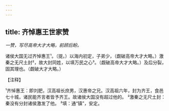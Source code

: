 ```yaml
---
---
---
```

title: 齐悼惠王世家赞
---



*一赞，写尽高帝大才大略，前顾后盼。*

诸侯大国无过齐悼惠王¹。（提。）以海内初定，子弟少，（觑破高帝大才大略。）激秦之无尺土封²，故大封同姓，以填万民之心³。（觑破高帝大才大略。）及后分裂，固其理也。（觑破大才大略。）

【注释】

¹齐悼惠王：即刘肥，汉高祖长庶男，汉惠帝之兄。汉高祖六年，封为齐王，食邑七十城，诸民能齐言者皆予齐王。故诸侯大国没有超过他的。
²激秦之无尺土封：秦没有分封诸侯激发了他。
³填：通“镇”，安定。